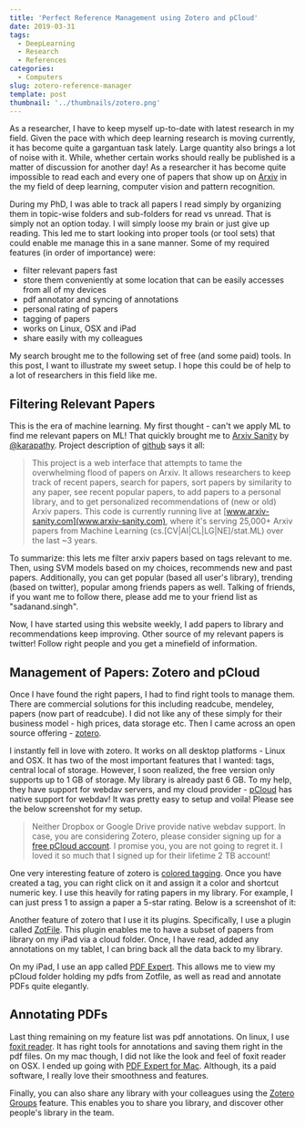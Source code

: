 ```yaml
---
title: 'Perfect Reference Management using Zotero and pCloud'
date: 2019-03-31
tags:
  - DeepLearning
  - Research
  - References
categories:
  - Computers
slug: zotero-reference-manager
template: post
thumbnail: '../thumbnails/zotero.png'
---
```


As a researcher, I have to keep myself up-to-date with latest research in my field. Given the pace with which deep learning research is moving currently, it has become quite a gargantuan task lately. Large quantity also brings a lot of noise with it. While, whether certain works should really be published is a matter of discussion for another day! As a researcher it has become quite impossible to read each and every one of papers that show up on [Arxiv](https://arxiv.org/) in the my field of deep learning, computer vision and pattern recognition.

During my PhD, I was able to track all papers I read simply by organizing them in topic-wise folders and sub-folders for read vs unread. That is simply not an option today. I will simply loose my brain or just give up reading. This led me to start looking into proper tools (or tool sets) that could enable me manage this in a sane manner. Some of my required features (in order of importance) were:

- filter relevant papers fast
- store them conveniently at some location that can be easily accesses from all of my devices
- pdf annotator and syncing of annotations
- personal rating of papers
- tagging of papers
- works on Linux, OSX and iPad
- share easily with my colleagues

My search brought me to the following set of free (and some paid) tools. In this post, I want to illustrate my sweet setup. I hope this could be of help to a lot of researchers in this field like me.

## Filtering Relevant Papers

This is the era of machine learning. My first thought - can't we apply ML to find me relevant papers on ML! That quickly brought me to [Arxiv Sanity](http://www.arxiv-sanity.com/library) by [@karapathy](https://twitter.com/karpathy). Project description of [github](https://github.com/karpathy/arxiv-sanity-preserver) says it all:

> This project is a web interface that attempts to tame the overwhelming flood of papers on Arxiv. It allows researchers to keep track of recent papers, search for papers, sort papers by similarity to any paper, see recent popular papers, to add papers to a personal library, and to get personalized recommendations of (new or old) Arxiv papers. This code is currently running live at [www.arxiv-sanity.com](www.arxiv-sanity.com), where it's serving 25,000+ Arxiv papers from Machine Learning (cs.[CV|AI|CL|LG|NE]/stat.ML) over the last ~3 years.

To summarize: this lets me filter arxiv papers based on tags relevant to me. Then, using SVM models based on my choices, recommends new and past papers. Additionally, you can get popular (based all user's library), trending (based on twitter), popular among friends papers as well. Talking of friends, if you want me to follow there, please add me to your friend list as "sadanand.singh".

Now, I have started using this website weekly, I add papers to library and recommendations keep improving. Other source of my relevant papers is twitter! Follow right people and you get a minefield of information.

## Management of Papers: Zotero and pCloud

Once I have found the right papers, I had to find right tools to manage them. There are commercial solutions for this including readcube, mendeley, papers (now part of readcube). I did not like any of these simply for their business model - high prices, data storage etc. Then I came across an open source offering - [zotero](https://www.zotero.org/).

I instantly fell in love with zotero. It works on all desktop platforms - Linux and OSX. It has two of the most important features that I wanted: tags, central local of storage. However, I soon realized, the free version only supports up to 1 GB of storage. My library is already past 6 GB. To my help, they have support for webdav servers, and my cloud provider - [pCloud](https://pcloud.com) has native support for webdav! It was pretty easy to setup and voila! Please see the below screenshot for my setup.

<ZoomImage src='https://res.cloudinary.com/sadanandsingh/image/upload/v1554089530/zotero-preferences_n3euc1.png'></ZoomImage>

> Neither Dropbox or Google Drive provide native webdav support. In case, you are considering Zotero, please consider signing up for a [free pCloud account](https://pcloud.com). I promise you, you are not going to regret it. I loved it so much that I signed up for their lifetime 2 TB account!

One very interesting feature of zotero is [colored tagging](https://www.zotero.org/support/collections_and_tags#colored_tags). Once you have created a tag, you can right click on it and assign it a color and shortcut numeric key. I use this heavily for rating papers in my library. For example, I can just press 1 to assign a paper a 5-star rating. Below is a screenshot of it:

<ZoomImage src='https://res.cloudinary.com/sadanandsingh/image/upload/v1554089529/zotero_d3qwsp.png'></ZoomImage>

Another feature of zotero that I use it its plugins. Specifically, I use a plugin called [ZotFile](http://zotfile.com/). This plugin enables me to have a subset of papers from library on my iPad via a cloud folder. Once, I have read, added any annotations on my tablet, I can bring back all the data back to my library.

On my iPad, I use an app called [PDF Expert](https://itunes.apple.com/app/pdf-expert-fill-forms-annotate/id393316844?mt=8). This allows me to view my pCloud folder holding my pdfs from Zotfile, as well as read and annotate PDFs quite elegantly.

## Annotating PDFs

Last thing remaining on my feature list was pdf annotations. On linux, I use [foxit reader](https://www.foxitsoftware.com/pdf-reader/). It has right tools for annotations and saving them right in the pdf files. On my mac though, I did not like the look and feel of foxit reader on OSX. I ended up going with [PDF Expert for Mac](https://pdfexpert.com/). Although, its a paid software, I really love their smoothness and features.

Finally, you can also share any library with your colleagues using the [Zotero Groups](https://www.zotero.org/groups/) feature. This enables you to share you library, and discover other people's library in the team.
